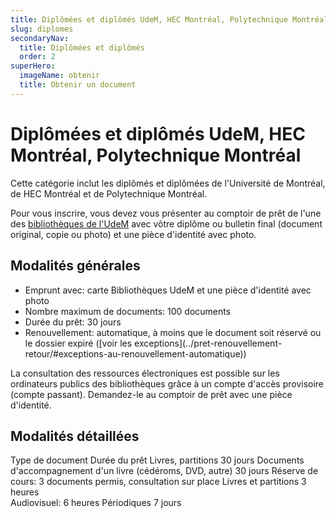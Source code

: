 ```yaml
---
title: Diplômées et diplômés UdeM, HEC Montréal, Polytechnique Montréal
slug: diplomes
secondaryNav:
  title: Diplômées et diplômés
  order: 2
superHero:
  imageName: obtenir
  title: Obtenir un document
---
```



# Diplômées et diplômés UdeM, HEC Montréal, Polytechnique Montréal

Cette catégorie inclut les diplômés et diplômées de l'Université de Montréal, de HEC Montréal et de Polytechnique Montréal.

Pour vous inscrire, vous devez vous présenter au comptoir de prêt de l'une des [bibliothèques de l'UdeM](/espaces/#liste-bibliotheques) avec vôtre diplôme ou bulletin final (document original, copie ou photo) et une pièce d'identité avec photo.

## Modalités générales

<ul style={{ listStyleType: "none", paddingLeft: 0 }}>
<li style={{ display: "flex", alignItems: "center", gap: "0.5rem" }}><IdentificationCardIcon size={32} color="BleuFonce"/> Emprunt avec: carte Bibliothèques UdeM et une pièce d'identité avec photo</li>
<li style={{ display: "flex", alignItems: "center", gap: "0.5rem" }}><BooksIcon size={32} color="BleuFonce"/> Nombre maximum de documents: 100 documents</li>
<li style={{ display: "flex", alignItems: "center", gap: "0.5rem" }}><CalendarDotsIcon size={32} color="BleuFonce"/> Durée du prêt: 30 jours</li>
<li style={{ display: "flex", alignItems: "center", gap: "0.5rem" }}><RepeatIcon size={32} color="BleuFonce"/> Renouvellement: automatique, à moins que le document soit réservé ou le dossier expiré ([voir les exceptions](../pret-renouvellement-retour/#exceptions-au-renouvellement-automatique))</li>
</ul>

La consultation des ressources électroniques est possible sur les ordinateurs publics des bibliothèques grâce à un compte d'accès provisoire (compte passant). Demandez-le au comptoir de prêt avec une pièce d'identité.

## Modalités détaillées

<TableContainer component={Paper}>
      <Table sx={{ minWidth: 650 }} aria-label="simple table">
        <TableHead>
          <TableRow>
            <TableCell>Type de document</TableCell>
            <TableCell align="right">Durée du prêt</TableCell>
          </TableRow>
        </TableHead>
        <TableBody>
          <TableRow sx={{ '&:last-child td, &:last-child th': { border: 0 } }}>
            <TableCell>Livres, partitions</TableCell>
            <TableCell align="right">30 jours</TableCell>
          </TableRow>
          <TableRow sx={{ '&:last-child td, &:last-child th': { border: 0 } }}>
            <TableCell>Documents d'accompagnement d'un livre (cédéroms, DVD, autre)</TableCell>
            <TableCell align="right">30 jours</TableCell>
          </TableRow>
          <TableRow sx={{ '&:last-child td, &:last-child th': { border: 0 } }}>
            <TableCell>Réserve de cours: 3 documents permis, consultation sur place</TableCell>
            <TableCell align="right">Livres et partitions  3 heures <br/> Audiovisuel: 6 heures</TableCell>
          </TableRow>
            <TableRow sx={{ '&:last-child td, &:last-child th': { border: 0 } }}>
            <TableCell>Périodiques</TableCell>
            <TableCell align="right">7 jours</TableCell>
          </TableRow>
        </TableBody>
      </Table>
    </TableContainer>

